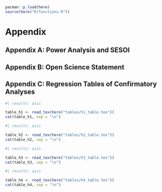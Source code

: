 \newpage

```r

pacman::p_load(here)
source(here("R/functions.R"))

```

# Appendix

## Appendix A: Power Analysis and SESOI

## Appendix B: Open Science Statement

## Appendix C: Regression Tables of Confirmatory Analyses


```r
#| results: asis

table_h1 <- read_tex(here("tables/h1_table.tex"))
cat(table_h1, sep = "\n")

```

```r
#| results: asis

table_h2 <- read_tex(here("tables/h2_table.tex"))
cat(table_h2, sep = "\n")

```

```r
#| results: asis

table_h3 <- read_tex(here("tables/h3_table.tex"))
cat(table_h3, sep = "\n")

```

```r
#| results: asis

table_h4 <- read_tex(here("tables/h4_table.tex"))
cat(table_h4, sep = "\n")

```